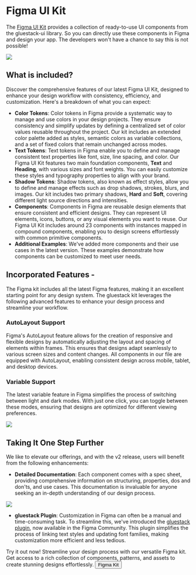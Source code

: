 
# Figma UI Kit

The [Figma UI Kit](https://www.figma.com/community/file/1358053104938234615) provides a collection of ready-to-use UI components from the gluestack-ui library. So you can directly use these components in Figma and design your app. The developers won't have a chance to say this is not possible!

<img src="/images/figma-kit.png" />

## What is included?

Discover the comprehensive features of our latest Figma UI Kit, designed to enhance your design workflow with consistency, efficiency, and customization. Here's a breakdown of what you can expect:

- **Color Tokens**: Color tokens in Figma provide a systematic way to manage and use colors in your design projects. They ensure consistency and simplify updates by defining a centralized set of color values reusable throughout the project. Our kit includes an extended color palette added as styles, semantic colors as variable collections, and a set of fixed colors that remain unchanged across modes.
- **Text Tokens**: Text tokens in Figma enable you to define and manage consistent text properties like font, size, line spacing, and color. Our Figma UI Kit features two main foundation components, **Text** and **Heading**, with various sizes and font weights. You can easily customize these styles and typography properties to align with your brand.
- **Shadow Tokens**: Shadow tokens, also known as effect styles, allow you to define and manage effects such as drop shadows, strokes, blurs, and images. Our kit includes two primary shadows, **Hard** and **Soft**, covering different light source directions and intensities.
- **Components**: Components in Figma are reusable design elements that ensure consistent and efficient designs. They can represent UI elements, icons, buttons, or any visual elements you want to reuse. Our Figma UI Kit includes around 23 components with instances mapped in compound components, enabling you to design screens effortlessly with common primitive components.
- **Additional Examples**: We've added more components and their use cases in the latest version. These examples demonstrate how components can be customized to meet user needs.

## Incorporated Features -

The Figma kit includes all the latest Figma features, making it an excellent starting point for any design system. The gluestack kit leverages the following advanced features to enhance your design process and streamline your workflow.

### AutoLayout Support

Figma's AutoLayout feature allows for the creation of responsive and flexible designs by automatically adjusting the layout and spacing of elements within frames. This ensures that designs adapt seamlessly to various screen sizes and content changes. All components in our file are equipped with AutoLayout, enabling consistent design across mobile, tablet, and desktop devices.

### Variable Support

The latest variable feature in Figma simplifies the process of switching between light and dark modes. With just one click, you can toggle between these modes, ensuring that designs are optimized for different viewing preferences.

<img src="/images/Variables.png" />

## Taking It One Step Further

We like to elevate our offerings, and with the v2 release, users will benefit from the following enhancements:

- **Detailed Documentation**: Each component comes with a spec sheet, providing comprehensive information on structuring, properties, dos and don'ts, and use cases. This documentation is invaluable for anyone seeking an in-depth understanding of our design process.

<img src="/images/figma-docs.png" />

- **gluestack Plugin**: Customization in Figma can often be a manual and time-consuming task. To streamline this, we've introduced the [gluestack plugin](https://www.figma.com/community/plugin/1304000704678516266/gluestack), now available in the Figma Community. This plugin simplifies the process of linking text styles and updating font families, making customization more efficient and less tedious.

<Box className="mt-6 m-3 p-4 flex rounded-md border border-[#E6E6E6] dark:border-[#414141] mb-6">
  <HStack className="sm:items-center sm:justify-between flex-col sm:flex-row">
    <Box
      maxWidth="fit-content"
      maxHeight="fit-content"
      className="max-w-fit max-h-fit flex-1 text-sm gap-[6px]"
    >
      <Text className="text-lg font-semibold dark:text-[#FAFAFA] text-[#171717]">
        Try it out now!
      </Text>
      <Text className="text-sm leading-[22px] max-w-[95%]">
        Streamline your design process with our versatile Figma kit. Get access
        to a rich collection of components, patterns, and assets to create
        stunning designs effortlessly.
      </Text>
    </Box>
    <a
      className="contents"
      href="https://www.figma.com/community/file/1358053104938234615"
      target="__blank"
    >
      <Button className="gap-2 sm:mt-0 mt-6">
        <ButtonText>Figma Kit</ButtonText>
      </Button>
    </a>
  </HStack>
</Box>